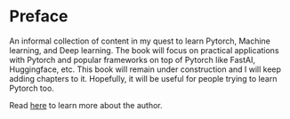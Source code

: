 # Preface {.unnumbered}

An informal collection of content in my quest to learn Pytorch, Machine learning, and Deep learning. The book will focus on practical applications with Pytorch and popular frameworks on top of Pytorch like FastAI, Huggingface, etc. This book will remain under construction and I will keep adding chapters to it. Hopefully, it will be useful for people trying to learn Pytorch too. 


Read [here](https://aayushmnit.com/about.html) to learn more about the author.